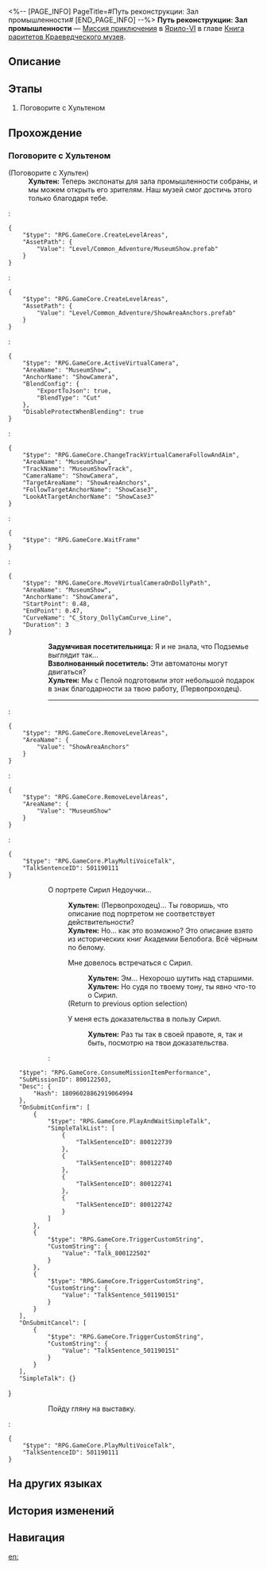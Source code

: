 <%-- [PAGE_INFO]
PageTitle=#Путь реконструкции: Зал промышленности#
[END_PAGE_INFO] --%>
{{Дополнить|Диалоги.}}
{{Миссия Инфобокс
|id              = 8001243
|Название        = 
|Изображение     = Миссия Путь реконструкции Зал промышленности.png
|Тип             = Миссия приключения
|Событие         = 
|Глава           = Книга раритетов Краеведческого музея
|Условия         = 
|Персонажи       = Взволнованный посетитель; Задумчивая посетительница; Первопроходец; Хультен
|СтартЛокация    = [[Ярило-VI]] — [[Краеведческий музей]]
|Мир             = Ярило-VI
|Предыдущая      = 
|Следующая       = 
|Награды         = Звёздный нефрит*10; Утраченные золотые частицы*5; Кредиты*10 000
}}
'''Путь реконструкции: Зал промышленности''' — [[Миссия приключения]] в [[Ярило-VI]] в главе [[Книга раритетов Краеведческого музея]].

==Описание==
{{Описание|Вы собрали все экспонаты для зала промышленности. Куратор Хультен благодарен вам за помощь и предлагает щедрую оплату.}}

==Этапы==
# Поговорите с Хультеном

==Прохождение==
{{Дополнить}}

===Поговорите с Хультеном===
{{Описание миссии|тип=Миссия приключения|локация=Краеведческий музей|Похоже, получилось собрать все экспонаты в зале промышленности. Куратор Хультен хочет с вами поговорить.}}
{{Диалог Начало}}

;(Поговорите с Хультен)
:'''Хультен:''' Теперь экспонаты для зала промышленности собраны, и мы можем открыть его зрителям. Наш музей смог достичь этого только благодаря тебе.
:<pre>{
	"$type": "RPG.GameCore.CreateLevelAreas",
	"AssetPath": {
		"Value": "Level/Common_Adventure/MuseumShow.prefab"
	}
}</pre>
:<pre>{
	"$type": "RPG.GameCore.CreateLevelAreas",
	"AssetPath": {
		"Value": "Level/Common_Adventure/ShowAreaAnchors.prefab"
	}
}</pre>
:<pre>{
	"$type": "RPG.GameCore.ActiveVirtualCamera",
	"AreaName": "MuseumShow",
	"AnchorName": "ShowCamera",
	"BlendConfig": {
		"ExportToJson": true,
		"BlendType": "Cut"
	},
	"DisableProtectWhenBlending": true
}</pre>
:<pre>{
	"$type": "RPG.GameCore.ChangeTrackVirtualCameraFollowAndAim",
	"AreaName": "MuseumShow",
	"TrackName": "MuseumShowTrack",
	"CameraName": "ShowCamera",
	"TargetAreaName": "ShowAreaAnchors",
	"FollowTargetAnchorName": "ShowCase3",
	"LookAtTargetAnchorName": "ShowCase3"
}</pre>
:<pre>{
	"$type": "RPG.GameCore.WaitFrame"
}</pre>
:<pre>{
	"$type": "RPG.GameCore.MoveVirtualCameraOnDollyPath",
	"AreaName": "MuseumShow",
	"AnchorName": "ShowCamera",
	"StartPoint": 0.48,
	"EndPoint": 0.47,
	"CurveName": "C_Story_DollyCamCurve_Line",
	"Duration": 3
}</pre>
::'''Задумчивая посетительница:''' Я и не знала, что Подземье выглядит так...
::'''Взволнованный посетитель:''' Эти автоматоны могут двигаться?
::'''Хультен:''' Мы с Пелой подготовили этот небольшой подарок в знак благодарности за твою работу, (Первопроходец).
::----
:<pre>{
	"$type": "RPG.GameCore.RemoveLevelAreas",
	"AreaName": {
		"Value": "ShowAreaAnchors"
	}
}</pre>
:<pre>{
	"$type": "RPG.GameCore.RemoveLevelAreas",
	"AreaName": {
		"Value": "MuseumShow"
	}
}</pre>
:<pre>{
	"$type": "RPG.GameCore.PlayMultiVoiceTalk",
	"TalkSentenceID": 501190111
}</pre>
:::{{Диалог|?}} О портрете Сирил Недоучки...
::::'''Хультен:''' (Первопроходец)... Ты говоришь, что описание под портретом {{Цвет|Ключевой|nobold=1|Сирил Недоучки}} не соответствует действительности?
::::'''Хультен:''' Но... как это возможно? Это описание взято из исторических книг Академии Белобога. Всё чёрным по белому.
::::{{Диалог|Разговор}} Мне довелось встречаться с Сирил.
:::::'''Хультен:''' Эм... Нехорошо шутить над старшими.
:::::'''Хультен:''' Но судя по твоему тону, ты явно что-то {{MC|ж=слышала|м=слышал}} о Сирил.
::::;(Return to previous option selection)
::::{{Диалог|Стрелка}} У меня есть доказательства в пользу Сирил.
:::::'''Хультен:''' Раз ты так {{MC|ж=уверена|м=уверен}} в своей правоте, я, так и быть, посмотрю на твои доказательства.
::::<pre>{
	"$type": "RPG.GameCore.ConsumeMissionItemPerformance",
	"SubMissionID": 800122503,
	"Desc": {
		"Hash": 18096028862919064994
	},
	"OnSubmitConfirm": [
		{
			"$type": "RPG.GameCore.PlayAndWaitSimpleTalk",
			"SimpleTalkList": [
				{
					"TalkSentenceID": 800122739
				},
				{
					"TalkSentenceID": 800122740
				},
				{
					"TalkSentenceID": 800122741
				},
				{
					"TalkSentenceID": 800122742
				}
			]
		},
		{
			"$type": "RPG.GameCore.TriggerCustomString",
			"CustomString": {
				"Value": "Talk_800122502"
			}
		},
		{
			"$type": "RPG.GameCore.TriggerCustomString",
			"CustomString": {
				"Value": "TalkSentence_501190151"
			}
		}
	],
	"OnSubmitCancel": [
		{
			"$type": "RPG.GameCore.TriggerCustomString",
			"CustomString": {
				"Value": "TalkSentence_501190151"
			}
		}
	],
	"SimpleTalk": {}
}</pre>
:::{{Диалог|Выход}} Пойду гляну на выставку.
:<pre>{
	"$type": "RPG.GameCore.PlayMultiVoiceTalk",
	"TalkSentenceID": 501190111
}</pre>
{{Диалог Конец}}

==На других языках==
{{На других языках
|en   = Road to Renewal: Industrial Hall
|zhs  = 复兴历程•工业展馆
|zht  = 復興歷程•工業展館
|ja   = 復興歴程・工業館
|ko   = 부흥의 길•공업 전시관•1
|es   = Proceso de renovación: Sala Industrial
|fr   = Sur la route du renouveau&nbsp;: Galerie industrielle
|ru   = Путь реконструкции: Зал промышленности
|th   = เส้นทางสู่การฟื้นฟู: หอจัดแสดงด้านอุตสาหกรรม
|vi   = Thời Kỳ Phục Hưng - Khu Trưng Bày Công Nghiệp
|de   = Pfad zur Erneuerung: Industrieausstellung
|id   = Perjalanan Kebangkitan: Ruang Pameran Industri
|pt   = Estrada para a Renovação: Salão Industrial
}}

==История изменений==
{{История изменений|3.5}}

==Навигация==
{{Миссия приключения Навбокс|Глава }}

[[en:]]
